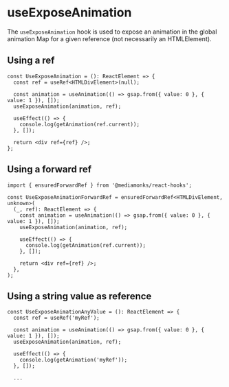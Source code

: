 
<Meta title="hooks/useExposeAnimation" />

# useExposeAnimation

The `useExposeAnimation` hook is used to expose an animation in the global animation Map for a given
reference (not necessarily an HTMLElement).

## Using a ref

```tsx
const UseExposeAnimation = (): ReactElement => {
  const ref = useRef<HTMLDivElement>(null);

  const animation = useAnimation(() => gsap.from({ value: 0 }, { value: 1 }), []);
  useExposeAnimation(animation, ref);

  useEffect(() => {
    console.log(getAnimation(ref.current));
  }, []);

  return <div ref={ref} />;
};
```

## Using a forward ref

```tsx
import { ensuredForwardRef } from '@mediamonks/react-hooks';

const UseExposeAnimationForwardRef = ensuredForwardRef<HTMLDivElement, unknown>(
  (_, ref): ReactElement => {
    const animation = useAnimation(() => gsap.from({ value: 0 }, { value: 1 }), []);
    useExposeAnimation(animation, ref);

    useEffect(() => {
      console.log(getAnimation(ref.current));
    }, []);

    return <div ref={ref} />;
  },
);
```

## Using a string value as reference

```tsx
const UseExposeAnimationAnyValue = (): ReactElement => {
  const ref = useRef('myRef');

  const animation = useAnimation(() => gsap.from({ value: 0 }, { value: 1 }), []);
  useExposeAnimation(animation, ref);

  useEffect(() => {
    console.log(getAnimation('myRef'));
  }, []);

  ...
```
